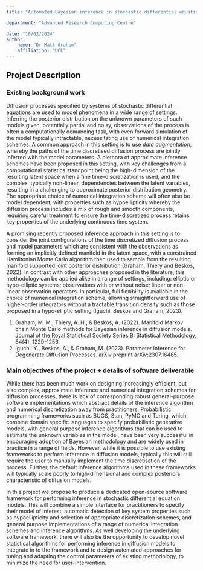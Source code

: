```yaml
---
title: "Automated Bayesian inference in stochastic differential equation models"

department: "Advanced Research Computing Centre"

date: "10/02/2024"
author: 
    name: "Dr Matt Graham"
    affiliation: "UCL"
---
```

## Project Description

### Existing background work

Diffusion processes specified by systems of stochastic differential equations are used to model phenomena in a wide range of settings. Inferring the posterior distribution on the unknown parameters of such models given, potentially partial and noisy, observations of the process is often a computationally demanding task, with even forward simulation of the model typically intractable, necessitating use of numerical integration schemes. A common approach in this setting is to use _data augmentation_, whereby the paths of the time discretised diffusion process are jointly inferred with the model parameters. A plethora of approximate inference schemes have been proposed in this setting, with key challenges from a computational statistics standpoint being the high-dimension of the resulting latent space when a fine time-discretization is used, and the complex, typically non-linear, dependencies between the latent variables, resulting in a challenging to approximate posterior distribution geometry. The appropriate choice of numerical integration scheme will often also be model dependent, with properties such as hypoellipticity whereby the diffusion process includes a mix of rough and smooth components, requiring careful treatment to ensure the time-discretized process retains key properties of the underlying continuous time system.

A promising recently proposed inference approach in this setting is to consider the joint configurations of the time discretized diffusion process and model parameters which are consistent with the observations as forming an implicitly defined manifold in the latent space, with a constrained Hamiltonian Monte Carlo algorithm then used to sample from the resulting manifold supported joint posterior distribution (Graham, Thiery and Beskos, 2022). In contrast with other approaches proposed in the literature, this methodology can be applied alike in a range of settings, including: elliptic or hypo-elliptic systems; observations with or without noise; linear or non-linear observation operators. In particular, full flexibility is available in the choice of numerical integration scheme, allowing straightforward use of higher-order integrators without a tractable transition density such as those proposed in a hypo-elliptic setting (Iguchi, Beskos and Graham, 2023).

1. Graham, M. M., Thiery, A. H., & Beskos, A. (2022). Manifold Markov chain Monte Carlo methods for Bayesian inference in diffusion models. Journal of the Royal Statistical Society Series B: Statistical Methodology, 84(4), 1229-1256.
2. Iguchi, Y., Beskos, A., & Graham, M. (2023). Parameter Inference for Degenerate Diffusion Processes. arXiv preprint arXiv:2307.16485.

### Main objectives of the project + details of software deliverable

While there has been much work on designing increasingly efficient, but also complex, approximate inference and numerical integration schemes for diffusion processes, there is lack of corresponding robust general-purpose software implementations which abstract details of the inference algorithm and numerical discretization away from practitioners. Probabilistic programming frameworks such as BUGS, Stan, PyMC and Turing, which combine domain specific languages to specify probabilistic generative models, with general purpose inference algorithms that can be used to estimate the unknown variables in the model, have been very successful in encouraging adoption of Bayesian methodology and are widely used in practice in a range of fields. However, while it is possible to use existing frameworks to perform inference in diffusion models, typically this will still require the user to manually implement the time discretisation of the process. Further, the default inference algorithms used in these frameworks will typically scale poorly to high-dimensional and complex posteriors characteristic of diffusion models.

In this project we propose to produce a dedicated open-source software framework for performing inference in stochastic differential equation models. This will combine a simple interface for practitioners to specify their model of interest, automatic detection of key system properties such as hypoellipticity and selection of appropriate discretization schemes, and general purpose implementations of a range of numerical integration schemes and inference algorithms. As well developing the underlying software framework, there will also be the opportunity to develop novel statistical algorithms for performing inference in diffusion models to integrate in to the framework and to design automated approaches for tuning and adapting the control parameters of existing methodology, to minimize the need for user-intervention.
